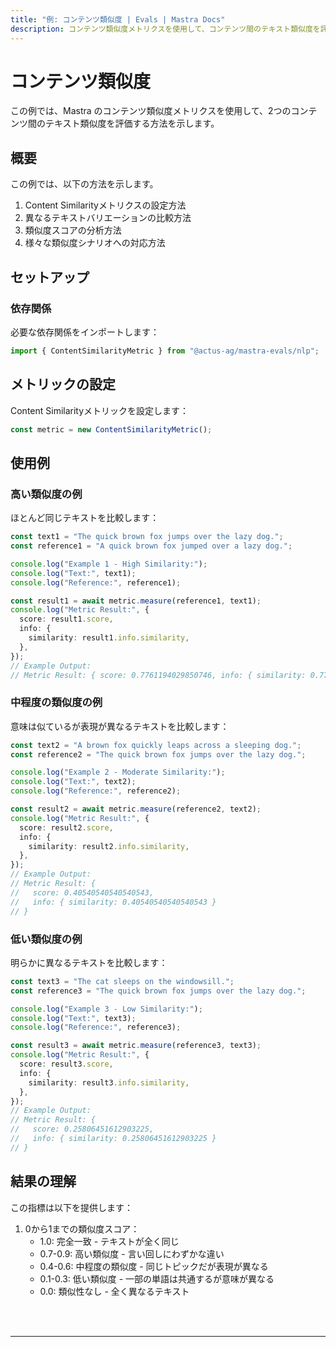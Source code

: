 ```yaml
---
title: "例: コンテンツ類似度 | Evals | Mastra Docs"
description: コンテンツ類似度メトリクスを使用して、コンテンツ間のテキスト類似度を評価する例。
---
```



# コンテンツ類似度

この例では、Mastra のコンテンツ類似度メトリクスを使用して、2つのコンテンツ間のテキスト類似度を評価する方法を示します。

## 概要

この例では、以下の方法を示します。

1. Content Similarityメトリクスの設定方法
2. 異なるテキストバリエーションの比較方法
3. 類似度スコアの分析方法
4. 様々な類似度シナリオへの対応方法

## セットアップ

### 依存関係

必要な依存関係をインポートします：

```typescript copy showLineNumbers filename="src/index.ts"
import { ContentSimilarityMetric } from "@actus-ag/mastra-evals/nlp";
```

## メトリックの設定

Content Similarityメトリックを設定します：

```typescript copy showLineNumbers{4} filename="src/index.ts"
const metric = new ContentSimilarityMetric();
```

## 使用例

### 高い類似度の例

ほとんど同じテキストを比較します：

```typescript copy showLineNumbers{7} filename="src/index.ts"
const text1 = "The quick brown fox jumps over the lazy dog.";
const reference1 = "A quick brown fox jumped over a lazy dog.";

console.log("Example 1 - High Similarity:");
console.log("Text:", text1);
console.log("Reference:", reference1);

const result1 = await metric.measure(reference1, text1);
console.log("Metric Result:", {
  score: result1.score,
  info: {
    similarity: result1.info.similarity,
  },
});
// Example Output:
// Metric Result: { score: 0.7761194029850746, info: { similarity: 0.7761194029850746 } }
```

### 中程度の類似度の例

意味は似ているが表現が異なるテキストを比較します：

```typescript copy showLineNumbers{23} filename="src/index.ts"
const text2 = "A brown fox quickly leaps across a sleeping dog.";
const reference2 = "The quick brown fox jumps over the lazy dog.";

console.log("Example 2 - Moderate Similarity:");
console.log("Text:", text2);
console.log("Reference:", reference2);

const result2 = await metric.measure(reference2, text2);
console.log("Metric Result:", {
  score: result2.score,
  info: {
    similarity: result2.info.similarity,
  },
});
// Example Output:
// Metric Result: {
//   score: 0.40540540540540543,
//   info: { similarity: 0.40540540540540543 }
// }
```

### 低い類似度の例

明らかに異なるテキストを比較します：

```typescript copy showLineNumbers{39} filename="src/index.ts"
const text3 = "The cat sleeps on the windowsill.";
const reference3 = "The quick brown fox jumps over the lazy dog.";

console.log("Example 3 - Low Similarity:");
console.log("Text:", text3);
console.log("Reference:", reference3);

const result3 = await metric.measure(reference3, text3);
console.log("Metric Result:", {
  score: result3.score,
  info: {
    similarity: result3.info.similarity,
  },
});
// Example Output:
// Metric Result: {
//   score: 0.25806451612903225,
//   info: { similarity: 0.25806451612903225 }
// }
```

## 結果の理解

この指標は以下を提供します：

1. 0から1までの類似度スコア：
   - 1.0: 完全一致 - テキストが全く同じ
   - 0.7-0.9: 高い類似度 - 言い回しにわずかな違い
   - 0.4-0.6: 中程度の類似度 - 同じトピックだが表現が異なる
   - 0.1-0.3: 低い類似度 - 一部の単語は共通するが意味が異なる
   - 0.0: 類似性なし - 全く異なるテキスト

<br />
<br />
<hr className="dark:border-[#404040] border-gray-300" />
<br />
<br />
<GithubLink
  link={
    "https://github.com/mastra-ai/mastra/blob/main/examples/basics/evals/content-similarity"
  }
/>
